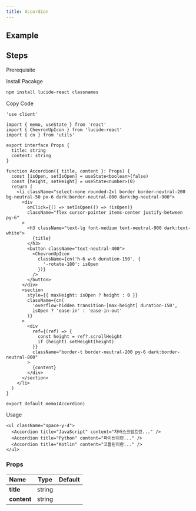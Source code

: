 ```yaml
---
title: Accordion
---
```


## Example

<Storybook url="https://workshop.kidow.me/?path=/docs/components-accordion-v1--docs" />

## Steps

<Steps>

<Step>Prerequisite</Step>

<Blocks>
  <LinkBlock icon="utils" name="cn" slug="/utils/cn" />
</Blocks>

<Step>Install Pacakge</Step>

```bash
npm install lucide-react classnames
```

<Step>Copy Code</Step>

```tsx title="components/Accordion/index.tsx"
'use client'

import { memo, useState } from 'react'
import { ChevronUpIcon } from 'lucide-react'
import { cn } from 'utils'

export interface Props {
  title: string
  content: string
}

function Accordion({ title, content }: Props) {
  const [isOpen, setIsOpen] = useState<boolean>(false)
  const [height, setHeight] = useState<number>(0)
  return (
    <li className="select-none rounded-2xl border border-neutral-200 bg-neutral-50 px-6 dark:border-neutral-800 dark:bg-neutral-900">
      <div
        onClick={() => setIsOpen(() => !isOpen)}
        className="flex cursor-pointer items-center justify-between py-6"
      >
        <h3 className="text-lg font-medium text-neutral-900 dark:text-white">
          {title}
        </h3>
        <button className="text-neutral-400">
          <ChevronUpIcon
            className={cn('h-6 w-6 duration-150', {
              '-rotate-180': isOpen
            })}
          />
        </button>
      </div>
      <section
        style={{ maxHeight: isOpen ? height : 0 }}
        className={cn(
          'overflow-hidden transition-[max-height] duration-150',
          isOpen ? 'ease-in' : 'ease-in-out'
        )}
      >
        <div
          ref={(ref) => {
            const height = ref?.scrollHeight
            if (height) setHeight(height)
          }}
          className="border-t border-neutral-200 py-6 dark:border-neutral-800"
        >
          {content}
        </div>
      </section>
    </li>
  )
}

export default memo(Accordion)
```

<Step>Usage</Step>

```tsx
<ul className="space-y-4">
  <Accordion title="JavaScript" content="자바스크립트란..." />
  <Accordion title="Python" content="파이썬이란..." />
  <Accordion title="Kotlin" content="코틀린이란..." />
</ul>
```

</Steps>

### Props

| Name                    |  Type  | Default |
| :---------------------- | :----: | :-----: |
| **title**<Required />   | string |         |
| **content**<Required /> | string |         |
